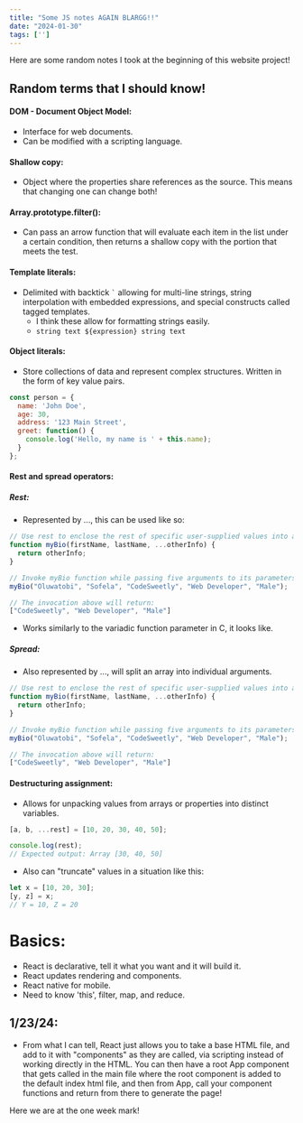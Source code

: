 ```yaml
---
title: "Some JS notes AGAIN BLARGG!!"
date: "2024-01-30"
tags: ['']
---
```

Here are some random notes I took at the beginning of this website project!

## Random terms that I should know!
#### DOM - Document Object Model:
- Interface for web documents. 
- Can be modified with a scripting language.
#### Shallow copy:
- Object where the properties share references as the source. This means that changing one can change both!
#### Array.prototype.filter():
- Can pass an arrow function that will evaluate each item in the list under a certain condition, then returns a shallow copy with the portion that meets the test.
#### Template literals:
- Delimited with backtick `` ` `` allowing for multi-line strings, string interpolation with embedded expressions, and special constructs called tagged templates.
	- I think these allow for formatting strings easily.
	- `string text ${expression} string text`
#### Object literals:	
- Store collections of data and represent complex structures. Written in the form of key value pairs.
```js
const person = {
  name: 'John Doe',
  age: 30,
  address: '123 Main Street',
  greet: function() {
    console.log('Hello, my name is ' + this.name);
  }
};
```
#### Rest and spread operators:
##### Rest: 
- Represented by ..., this can be used like so:
```js
// Use rest to enclose the rest of specific user-supplied values into an array:
function myBio(firstName, lastName, ...otherInfo) { 
  return otherInfo;
}

// Invoke myBio function while passing five arguments to its parameters:
myBio("Oluwatobi", "Sofela", "CodeSweetly", "Web Developer", "Male");

// The invocation above will return:
["CodeSweetly", "Web Developer", "Male"]
```
- Works similarly to the variadic function parameter in C, it looks like.
##### Spread: 
- Also represented by ..., will split an array into individual arguments.
```js
// Use rest to enclose the rest of specific user-supplied values into an array:
function myBio(firstName, lastName, ...otherInfo) { 
  return otherInfo;
}

// Invoke myBio function while passing five arguments to its parameters:
myBio("Oluwatobi", "Sofela", "CodeSweetly", "Web Developer", "Male");

// The invocation above will return:
["CodeSweetly", "Web Developer", "Male"]
```
#### Destructuring assignment:
- Allows for unpacking values from arrays or properties into distinct variables.
```js
[a, b, ...rest] = [10, 20, 30, 40, 50];

console.log(rest);
// Expected output: Array [30, 40, 50]
```
- Also can "truncate" values in a situation like this:
```js
let x = [10, 20, 30];
[y, z] = x;
// Y = 10, Z = 20
```
# Basics:
- React is declarative, tell it what you want and it will build it.
- React updates rendering and components.
- React native for mobile.
- Need to know 'this', filter, map, and reduce.
## 1/23/24:
- From what I can tell, React just allows you to take a base HTML file, and add to it with "components" as they are called, via scripting instead of working directly in the HTML. You can then have a root App component that gets called in the main file where the root component is added to the default index html file, and then from App, call your component functions and return from there to generate the page!

Here we are at the one week mark!